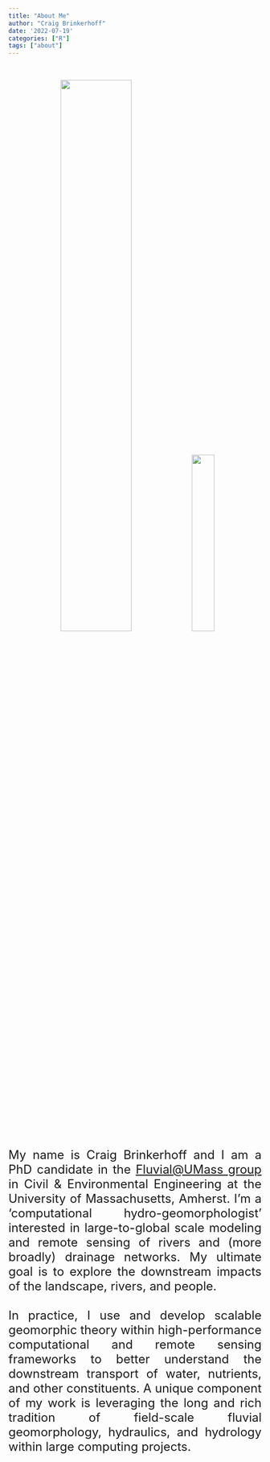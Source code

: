 ```yaml
---
title: "About Me"
author: "Craig Brinkerhoff"
date: '2022-07-19'
categories: ["R"]
tags: ["about"]
---
```


<br>
<center>
![](pic1.jpg){width=53%} ![](pic2.jpg){width=30%}

</center>
<br>
<font size="5"><div style="text-align: justify">
My name is Craig Brinkerhoff and I am a PhD candidate in the [Fluvial@UMass group](https://blogs.umass.edu/cjgleason/) in Civil & Environmental Engineering at the University of Massachusetts, Amherst. I'm a 'computational hydro-geomorphologist' interested in large-to-global scale modeling and remote sensing of rivers and (more broadly) drainage networks. My ultimate goal is to explore the downstream impacts of the landscape, rivers, and people.
<br><br>
In practice, I use and develop scalable geomorphic theory within high-performance computational and remote sensing frameworks to better understand the downstream transport of water, nutrients, and other constituents. A unique component of my work is leveraging the long and rich tradition of field-scale fluvial geomorphology, hydraulics, and hydrology within large computing projects.
<br><br>